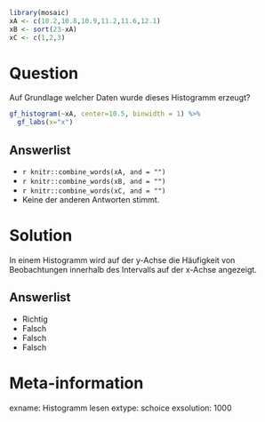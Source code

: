 ```r
library(mosaic)
xA <- c(10.2,10.8,10.9,11.2,11.6,12.1)
xB <- sort(23-xA)
xC <- c(1,2,3)
```

Question
========

Auf Grundlage welcher Daten wurde dieses Histogramm erzeugt?

```r
gf_histogram(~xA, center=10.5, binwidth = 1) %>%
  gf_labs(x="x")
```


Answerlist
----------
* `r knitr::combine_words(xA, and = "")`
* `r knitr::combine_words(xB, and = "")`
* `r knitr::combine_words(xC, and = "")`
* Keine der anderen Antworten stimmt.

Solution
========

In einem Histogramm wird auf der y-Achse die Häufigkeit von Beobachtungen innerhalb des Intervalls auf der x-Achse angezeigt.

Answerlist
----------
* Richtig
* Falsch
* Falsch
* Falsch

Meta-information
================
exname: Histogramm lesen
extype: schoice
exsolution: 1000